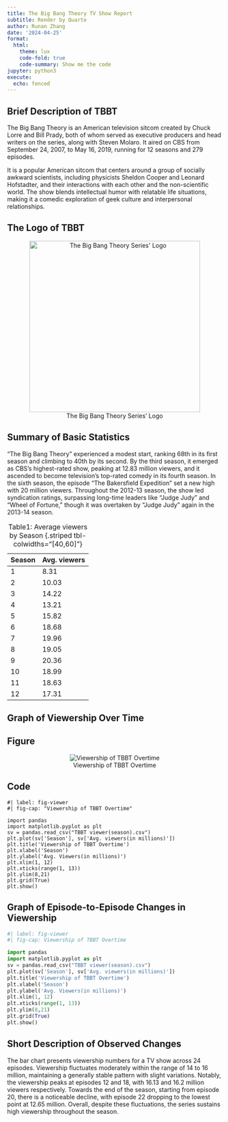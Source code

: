 ```yaml
---
title: The Big Bang Theory TV Show Report
subtitle: Render by Quarto
author: Runan Zhang
date: '2024-04-25'
format:
  html:
    theme: lux
    code-fold: true
    code-summary: Show me the code
jupyter: python3
execute:
  echo: fenced
---
```


## Brief Description of TBBT
The Big Bang Theory is an American television sitcom created by Chuck Lorre and Bill Prady, both of whom served as executive producers and head writers on the series, along with Steven Molaro. It aired on CBS from September 24, 2007, to May 16, 2019, running for 12 seasons and 279 episodes.

It is a popular American sitcom that centers around a group of socially awkward scientists, including physicists Sheldon Cooper and Leonard Hofstadter, and their interactions with each other and the non-scientific world. The show blends intellectual humor with relatable life situations, making it a comedic exploration of geek culture and interpersonal relationships.

## The Logo of TBBT
<figure id="fig-logo" style="text-align:center;">
  <img src="./TBBT_logo.png" alt="The Big Bang Theory Series' Logo" style="width:400px;">
  <figcaption>The Big Bang Theory Series' Logo</figcaption>
</figure>

## Summary of Basic Statistics
"The Big Bang Theory" experienced a modest start, ranking 68th in its first season and climbing to 40th by its second. By the third season, it emerged as CBS's highest-rated show, peaking at 12.83 million viewers, and it ascended to become television's top-rated comedy in its fourth season. In the sixth season, the episode "The Bakersfield Expedition" set a new high with 20 million viewers. Throughout the 2012-13 season, the show led syndication ratings, surpassing long-time leaders like "Judge Judy" and "Wheel of Fortune," though it was overtaken by "Judge Judy" again in the 2013-14 season.

| Season | Avg. viewers |
| --- | --- |
| 1 | 8.31 |
| 2 | 10.03 |
| 3 | 14.22 |
| 4 | 13.21 |
| 5 | 15.82 |
| 6 | 18.68 |
| 7 | 19.96 |
| 8 | 19.05 |
| 9 | 20.36 |
| 10 | 18.99 |
| 11 | 18.63 |
| 12 | 17.31 |
: Table1: Average viewers by Season {.striped tbl-colwidths="[40,60]"}

## Graph of Viewership Over Time

::: {.panel-tabset}
## Figure
<figure id="fig-viewer" style="text-align:center;">
  <img src="./SeasonViewer.png" alt="Viewership of TBBT Overtime">
  <figcaption>Viewership of TBBT Overtime</figcaption>
</figure>

## Code
``` .python
#| label: fig-viewer
#| fig-cap: "Viewership of TBBT Overtime"

import pandas
import matplotlib.pyplot as plt
sv = pandas.read_csv("TBBT viewer(season).csv")
plt.plot(sv['Season'], sv['Avg. viewers(in millions)'])
plt.title('Viewership of TBBT Overtime')
plt.xlabel('Season')
plt.ylabel('Avg. Viewers(in millions)')
plt.xlim(1, 12)
plt.xticks(range(1, 13))
plt.ylim(8,21)
plt.grid(True)
plt.show()
```
:::

## Graph of Episode-to-Episode Changes in Viewership

```python
#| label: fig-viewer
#| fig-cap: Viewership of TBBT Overtime

import pandas
import matplotlib.pyplot as plt
sv = pandas.read_csv("TBBT viewer(season).csv")
plt.plot(sv['Season'], sv['Avg. viewers(in millions)'])
plt.title('Viewership of TBBT Overtime')
plt.xlabel('Season')
plt.ylabel('Avg. Viewers(in millions)')
plt.xlim(1, 12)
plt.xticks(range(1, 13))
plt.ylim(8,21)
plt.grid(True)
plt.show()
```

## Short Description of Observed Changes
The bar chart presents viewership numbers for a TV show across 24 episodes. Viewership fluctuates moderately within the range of 14 to 16 million, maintaining a generally stable pattern with slight variations. Notably, the viewership peaks at episodes 12 and 18, with 16.13 and 16.2 million viewers respectively. Towards the end of the season, starting from episode 20, there is a noticeable decline, with episode 22 dropping to the lowest point at 12.65 million. Overall, despite these fluctuations, the series sustains high viewership throughout the season.

